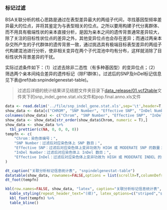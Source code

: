 
### 标记过滤

BSA关联分析的核心思路是通过在表型差异最大的两组子代间，寻找基因型频率差异最大的位点，并将其鉴定为与表型相关的位点。之所以要用构建子代分离群体、而不用具有极端性状的亲本直接分析，是因为亲本之间的遗传背景通常差异较大，除了关注的目标性状位点的差异之外，其他变异位点也会存在差异；而通过两亲本杂交所产生的子代群体的遗传背景一致，通过挑选具有极端目标表型差异的两组子代构建混池进行分析，使非相关变异在两个子代混池中均有分布，这样就消除了目标性状外背景差异的干扰。

实际过滤条件如下：（1）过滤去除非二态性（有多种基因型）的变异位点；（2）筛选两个亲本间纯合差异的遗传标记（除F1群体）。过滤后的SNP及InDel标记信息见下表\@ref(tab:snpindelgenestat-table)。

> 过滤后详细的统计结果详见结题文件夹目录下[data_release/01.vcf2table](./data_release/01.vcf2table)文件夹下的snp_indel_gene.stat.xls文件和pop.final.anno.xls文件

```r
data <- read.delim('../file/snp_indel_gene.stat.xls',sep='\t',header=T,check.names = F)
show_data <- data[c("CHROM", "SNP Number", "Effective SNP", "InDel Number", "Effective InDel")]
colnames(show_data) <- c("Chrom", "SNP Number", "Effective SNP", "InDel Number", "Effective InDel")
show_data <- show_data[str_order(show_data$Chrom, numeric = T),]
show_data <- show_data %>%
  tbl_prettier(c(NA, 0, 0, 0, 0))
tempfn <- c(
    "Chrom：染色体编号；",
    "SNP Number：过滤后对应染色体上 SNP 数目；",
    "Effective SNP：过滤后对应染色体上变异功效为 HIGH 或 MODERATE SNP 的数量；",
    "InDel Number：过滤后对应染色体上 InDel 数目；",
    "Effective InDel：过滤后对应染色体上变异功效为 HIGH 或 MODERATE INDEL 的数量。"
)
```

```r
dt_caption("关联分析标记信息统计表", "snpindelgenestat-table")
datatable(show_data, rownames=FALSE,options = list(scrollX=T,columnDefs = list(list(className = 'dt-center',targets='_all'))))
dt_foot(tempfn)
```

```r
kbl(row.names=FALSE, show_data, "latex", caption="关联分析标记信息统计表", booktabs = TRUE, longtable = TRUE, linesep=' ', escape=FALSE) %>%
  kable_styling(repeat_header_text="(续)", latex_options=c("striped","scale_down","repeat_header"))%>%
  kbl_foot(tempfn) %>%
  table_bline()
```

